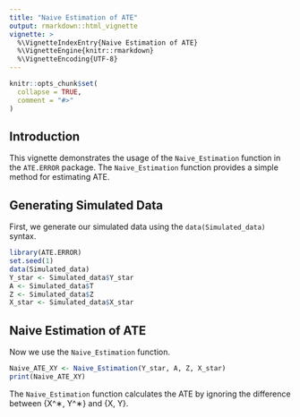 ```yaml
---
title: "Naive Estimation of ATE"
output: rmarkdown::html_vignette
vignette: >
  %\VignetteIndexEntry{Naive Estimation of ATE}
  %\VignetteEngine{knitr::rmarkdown}
  %\VignetteEncoding{UTF-8}
---
```


```r
knitr::opts_chunk$set(
  collapse = TRUE,
  comment = "#>"
)
```

## Introduction

This vignette demonstrates the usage of the `Naive_Estimation` function in the `ATE.ERROR` package. The `Naive_Estimation` function provides a simple method for estimating ATE.

## Generating Simulated Data

First, we generate our simulated data using the `data(Simulated_data)` syntax.

```r
library(ATE.ERROR)
set.seed(1)
data(Simulated_data)
Y_star <- Simulated_data$Y_star
A <- Simulated_data$T
Z <- Simulated_data$Z
X_star <- Simulated_data$X_star
```

## Naive Estimation of ATE

Now we use the `Naive_Estimation` function.

```r
Naive_ATE_XY <- Naive_Estimation(Y_star, A, Z, X_star)
print(Naive_ATE_XY)
```

The `Naive_Estimation` function calculates the ATE by ignoring the difference between {X^∗, Y^∗} and {X, Y}.

